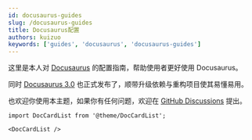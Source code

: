 ```yaml
---
id: docusaurus-guides
slug: /docusaurus-guides
title: Docusaurus配置
authors: kuizuo
keywords: ['guides', 'docusaurus', 'docusaurus-guides']
---
```


这里是本人对 [Docusaurus](https://docusaurus.io/) 的配置指南，帮助使用者更好使用 Docusaurus。

同时 [Docusaurus 3.0](https://docusaurus.io/zh-CN/blog/releases/3.0) 也正式发布了，顺带升级依赖与重构项目使其易懂易用。

也欢迎你使用本主题，如果你有任何问题，欢迎在 [GitHub Discussions](https://github.com/gaopfEditer/share-blog/discussions) 提出。

```mdx-code-block
import DocCardList from '@theme/DocCardList';

<DocCardList />
```
